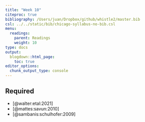 ```yaml
---
title: "Week 10"
citeproc: true
bibliography: /Users/juan/Dropbox/github/whistle2/master.bib
csl: ../../static/bib/chicago-syllabus-no-bib.csl
menu: 
  readings:
    parent: Readings
    weight: 10
type: docs
output:
  blogdown::html_page:
    toc: true
editor_options: 
  chunk_output_type: console
---
```



## Required

- [@walter:etal:2021]
- [@mattes:savun:2010]
- [@sambanis:schulhofer:2009]